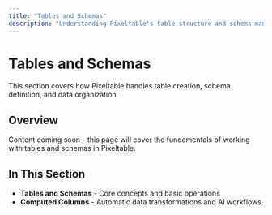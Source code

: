 ```yaml
---
title: "Tables and Schemas"
description: "Understanding Pixeltable's table structure and schema management"
---
```


# Tables and Schemas

This section covers how Pixeltable handles table creation, schema definition, and data organization.

## Overview

Content coming soon - this page will cover the fundamentals of working with tables and schemas in Pixeltable.

## In This Section

- **Tables and Schemas** - Core concepts and basic operations
- **Computed Columns** - Automatic data transformations and AI workflows
